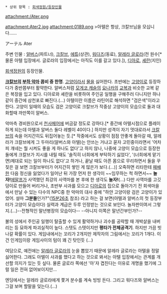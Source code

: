  * 상위 항목 : [[회색정원/등장인물]]

attachment:/Ater.png

attachment:Ater2.jpg
attachment:0189.png
>아텔은 항상, 크칼브님을 모십니다......

アーテル
Ater 

주변 인물 : [[알버스(회색정원)|알버스]](파트너), [[크칼브]], [[에튜]](상관), [[워다즈]](동료), [[알레라 글로라]](전 원수[* 물론 아텔 입장에서. 글로라의 입장에서는 아직도 이를 갈고 있다.]), [[디아로]], [[셰란]](지인)

[[회색정원]]의 등장인물.

'''[[크칼브]]의 [[알버스(회색정원)|부하 악마]] 콤비 중 한명'''. [[고양이]]라서 [[물]]을 싫어한다. 초반에는 [[고양이]]로 등장하다가 중반쯤부터 활약한다. 알버스처럼 [[모게코 캐슬]]의 [[쿠라이 요나카|요나카]]의 [[교복]]과 비슷한 교복 같은 복장을 입고 있다. 디아로와 셰란을 비롯하여 주인공 일행을 구해주러 다니지만 하나같이 중간에 삼천포로 빠진다.(...) 아텔이란 이름은 라틴어로 해석하면 "검은색"이라고 한다. 고양이 일때의 모습도 검은 고양이로 크칼브가 작중상 고양이의 모습으로 둘과 대화할때 까만쪽이 알버스.

악마측 경비원으로서 [[워다즈|천사]][[알레라 글로라|페어]]에 버금갈 정도로 강하다.[* 중간에 아텔시점으로 플레이 하게 되는데 아텔과 알버스 둘다 레벨이 40이다.] 하지만 성격이 자기 멋대로라서 [[크칼브]]의 속을 어지간히도 뒤집어놓는 듯.[* 작중에서도 상황이 점점 안좋게 돌아갈 때, 알레라가 크칼브에게 그 두마리(알버스와 아텔)는 안쓰는 거냐고 묻자 고민중이라면서 '어차피 걔네는 뭘 시켜도 좋을 게 하나도 없다'고 하지 않나, 나중에 고양이 모습으로 등장한 둘에게 크칼브가 지시를 내릴 때도 '솔직히 너희에게 부탁하기 싫었다', '(너희에게 맡기면)제대로 되는 일이 하나도 없다'고 하거나, 끝날 때도 아픈 몸으로 무리하면서 둘을 꾸짖은 걸 보면 크칼브부터가 어지간히 쌓인 게 많은가 보다.(...)] 오죽하면 리타한테 [[패배]]한 다음 정신을 잃었다가 일어난 뒤 가장 먼저 한 생각이 ~~임무하는 척 하면서~~ {{{'}}}'''놀자!'''{{{'}}}[[에말프]]가 사역했던 최강의 사역마를 본 후에 한 생각도 {{{'}}}'''놀자!'''{{{'}}}(...) 다만 사역마를 고깃덩이로 만들어 버리거나, 초반부 사과를 모으고 [[디아로]]의 집으로 돌아가기 전 회색마을에서 만날 수 있는 다수의 NPC중 한 악마의 대사 중에 "하얀 고양이랑 검은 고양이가 있었어. 설마 '''그분들'''인가?"([http://www.youtube.com/watch?v=qaz9Dzu6Zk0 15분26초] 참조) 라고 하는 걸 보면(아텔과 알버스의 첫 등장부터가 고양이 모습이다) 실력과 계급은 두루 인정받는 것으로 보인다. 놀자판이여서 그렇지.(...)--전형적인 말년병장의 모습이다-- --아니지 이쪽은 말년간부인가?--

불의 성에서 주인공 일행이 탈출할 수 있게 활약하거나 괴수를 공략할 때 개박살을 내버리는 등 묘하게 파괴실적이 높다. 스텟도 스텟이지만 '''평타가 전체공격기'''. 하지만 가끔 빗나갈 확률이 있다. 게임내에서는 꼬리가 2개지만 제작자의 그림에서는 꼬리가 1개다. 이건 인게임이랑 게임사이의 텀이 꽤 긴 탓인듯 (...)

여담으로, 예전에는 [[알레라 글로라]]의 눈을 뽑았기 때문에 알레라 글로라는 아텔을 정말 싫어한다. 그래도 아텔이 사과를 했다고 하는 것으로 봐서는 아텔 입장에서는 관계를 개선할 의지가 있는 듯 싶다. 물론 글로라 쪽에선 '아'자 겹친다는 이유로 개명을 했기에 그럴 일은 전혀 없어보이지만...

엔딩에서는 알레라 글로라에게 쫓겨 분수를 계속 빙빙 돈다. 그리고 워다즈와 알버스는 그걸 보며 할말을 잊는다.(...)
